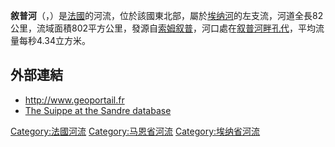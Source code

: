 {{noteTA
|G1=法国地名
|G2=单位
}}
{{Infobox river
  | name              = 敘普河
  | native_name       = Suippe
  | image             = Suippe River at Pontfaverger-Moronvilliers.JPG
  | image_size        = 
  | image_caption     = 流经[[蓬法韦热-莫龙维利耶|蓬法韦热-莫龙维利耶]]的敘普河
  | map               = Suippe.png
  | map_caption       = 敘普河流域图
  | source1_location  = [[索姆叙普|索姆叙普]]
  | source1_coordinates= {{coord|49|06|51|N|04|34|53|E}}
  | mouth_location    = [[埃纳河|埃纳河]]
  | mouth_coordinates = {{coord|49|25|29|N|03|56|58|E|display=inline,title}}
  | progression       = {{RAisne}}
  | subdivision_type1 = [[世界政區索引|国家]]
  | subdivision_name1 = {{FR}}
  | length            = {{convert|81.7|km|mi|abbr=on}} 
  | source1_elevation = {{convert|135|m|ft|abbr=on}}
  | mouth_elevation   = {{convert|51|m|ft|abbr=on}}
  | discharge1_avg    = {{convert|4.34|m3/s|cuft/s|abbr=on}}
  | basin_size        = {{convert|802|km2|sqmi|abbr=on}}
}}
'''敘普河'''（{{lang-fr|Suippe}}，{{IPA-fr|sɥip}}）是[[法國|法國]]的河流，位於該國東北部，屬於[[埃纳河|埃纳河]]的左支流，河道全長82公里，流域面積802平方公里，發源自[[索姆叙普|索姆叙普]]，河口處在[[叙普河畔孔代|叙普河畔孔代]]，平均流量每秒4.34立方米。

==外部連結==
*http://www.geoportail.fr {{Wayback|url=http://www.geoportail.fr/ |date=20101215171356 }}
*[http://sandre.eaufrance.fr/app/chainage/courdo/htm/H13-0410.php?cg=H13-0410 The Suippe at the Sandre database]

{{France-geo-stub}}
[[Category:法國河流|Category:法國河流]]
[[Category:马恩省河流|Category:马恩省河流]]
[[Category:埃纳省河流|Category:埃纳省河流]]